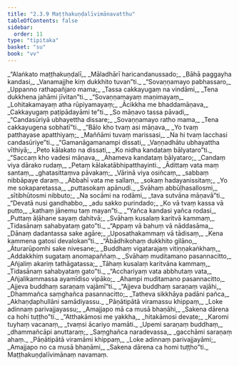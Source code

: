```yaml
---
title: "2.3.9 Maṭṭhakuṇḍalīvimānavatthu"
tableOfContents: false
sidebar:
  order: 11
type: "tipitaka"
basket: "su"
book: "vv"
---
```



<DynamicBreadcrumb />

<Division number="1207" book="vv">

<Paragraph number="1059" type="verses" book="vv">
_“Alaṅkato maṭṭhakuṇḍalī,_  
_Māladhārī haricandanussado;_  
_Bāhā paggayha kandasi,_  
_Vanamajjhe kiṃ dukkhito tuvan”ti._  

</Paragraph>

</Division>
<Division number="1208" book="vv">

<Paragraph number="1060" type="verses" book="vv">
_“Sovaṇṇamayo pabhassaro,_  
_Uppanno rathapañjaro mama;_  
_Tassa cakkayugaṃ na vindāmi,_  
_Tena dukkhena jahāmi jīvitan”ti._  

</Paragraph>

</Division>
<Division number="1209" book="vv">

<Paragraph number="1061" type="verses" book="vv">
_“Sovaṇṇamayaṃ maṇimayaṃ,_  
_Lohitakamayaṃ atha rūpiyamayaṃ;_  
_Ācikkha me bhaddamāṇava,_  
_Cakkayugaṃ paṭipādayāmi te”ti._  

</Paragraph>

</Division>
<Division number="1210" book="vv">

<Paragraph number="1062" type="verses" book="vv">
_So māṇavo tassa pāvadi,_  
_“Candasūriyā ubhayettha dissare;_  
_Sovaṇṇamayo ratho mama,_  
_Tena cakkayugena sobhatī”ti._  

</Paragraph>

</Division>
<Division number="1211" book="vv">

<Paragraph number="1063" type="verses" book="vv">
_“Bālo kho tvaṃ asi māṇava,_  
_Yo tvaṃ patthayase apatthiyaṃ;_  
_Maññāmi tuvaṃ marissasi,_  
_Na hi tvaṃ lacchasi candasūriye”ti._  

</Paragraph>

</Division>
<Division number="1212" book="vv">

<Paragraph number="1064" type="verses" book="vv">
_“Gamanāgamanampi dissati,_  
_Vaṇṇadhātu ubhayattha vīthiyā;_  
_Peto kālakato na dissati,_  
_Ko nidha kandataṃ bālyataro”ti._  

</Paragraph>

</Division>
<Division number="1213" book="vv">

<Paragraph number="1065" type="verses" book="vv">
_“Saccaṃ kho vadesi māṇava,_  
_Ahameva kandataṃ bālyataro;_  
_Candaṃ viya dārako rudaṃ,_  
_Petaṃ kālakatābhipatthayinti._  

</Paragraph>

</Division>
<Division number="1214" book="vv">

<Paragraph number="1066" type="verses" book="vv">
_Ādittaṃ vata maṃ santaṃ,_  
_ghatasittaṃva pāvakaṃ;_  
_Vārinā viya osiñcaṃ,_  
_sabbaṃ nibbāpaye daraṃ._  

</Paragraph>

</Division>
<Division number="1215" book="vv">

<Paragraph number="1067" type="verses" book="vv">
_Abbahī vata me sallaṃ,_  
_sokaṃ hadayanissitaṃ;_  
_Yo me sokaparetassa,_  
_puttasokaṃ apānudi._  

</Paragraph>

</Division>
<Division number="1216" book="vv">

<Paragraph number="1068" type="verses" book="vv">
_Svāhaṃ abbūḷhasallosmi,_  
_sītibhūtosmi nibbuto;_  
_Na socāmi na rodāmi,_  
_tava sutvāna māṇavā”ti._  

</Paragraph>

</Division>
<Division number="1217" book="vv">

<Paragraph number="1069" type="verses" book="vv">
_“Devatā nusi gandhabbo,_  
_adu sakko purindado;_  
_Ko vā tvaṃ kassa vā putto,_  
_kathaṃ jānemu taṃ mayan”ti._  

</Paragraph>

</Division>
<Division number="1218" book="vv">

<Paragraph number="1070" type="verses" book="vv">
_“Yañca kandasi yañca rodasi,_  
_Puttaṃ āḷāhane sayaṃ dahitvā;_  
_Svāhaṃ kusalaṃ karitvā kammaṃ,_  
_Tidasānaṃ sahabyataṃ gato”ti._  

</Paragraph>

</Division>
<Division number="1219" book="vv">

<Paragraph number="1071" type="verses" book="vv">
_“Appaṃ vā bahuṃ vā nāddasāma,_  
_Dānaṃ dadantassa sake agāre;_  
_Uposathakammaṃ vā tādisaṃ,_  
_Kena kammena gatosi devalokan”ti._  

</Paragraph>

</Division>
<Division number="1220" book="vv">

<Paragraph number="1072" type="verses" book="vv">
_“Ābādhikohaṃ dukkhito gilāno,_  
_Āturarūpomhi sake nivesane;_  
_Buddhaṃ vigatarajaṃ vitiṇṇakaṅkhaṃ,_  
_Addakkhiṃ sugataṃ anomapaññaṃ._  

</Paragraph>

</Division>
<Division number="1221" book="vv">

<Paragraph number="1073" type="verses" book="vv">
_Svāhaṃ muditamano pasannacitto,_  
_Añjaliṃ akariṃ tathāgatassa;_  
_Tāhaṃ kusalaṃ karitvāna kammaṃ,_  
_Tidasānaṃ sahabyataṃ gato”ti._  

</Paragraph>

</Division>
<Division number="1222" book="vv">

<Paragraph number="1074" type="verses" book="vv">
_“Acchariyaṃ vata abbhutaṃ vata,_  
_Añjalikammassa ayamīdiso vipāko;_  
_Ahampi muditamano pasannacitto,_  
_Ajjeva buddhaṃ saraṇaṃ vajāmī”ti._  

</Paragraph>

</Division>
<Division number="1223" book="vv">

<Paragraph number="1075" type="verses" book="vv">
_“Ajjeva buddhaṃ saraṇaṃ vajāhi,_  
_Dhammañca saṃghañca pasannacitto;_  
_Tatheva sikkhāya padāni pañca,_  
_Akhaṇḍaphullāni samādiyassu._  

</Paragraph>

</Division>
<Division number="1224" book="vv">

<Paragraph number="1076" type="verses" book="vv">
_Pāṇātipātā viramassu khippaṃ,_  
_Loke adinnaṃ parivajjayassu;_  
_Amajjapo mā ca musā bhaṇāhi,_  
_Sakena dārena ca hohi tuṭṭho”ti._  

</Paragraph>

</Division>
<Division number="1225" book="vv">

<Paragraph number="1077" type="verses" book="vv">
_“Atthakāmosi me yakkha,_  
_hitakāmosi devate;_  
_Karomi tuyhaṃ vacanaṃ,_  
_tvaṃsi ācariyo mamāti._  

</Paragraph>

</Division>
<Division number="1226" book="vv">

<Paragraph number="1078" type="verses" book="vv">
_Upemi saraṇaṃ buddhaṃ,_  
_dhammañcāpi anuttaraṃ;_  
_Saṃghañca naradevassa,_  
_gacchāmi saraṇaṃ ahaṃ._  

</Paragraph>

</Division>
<Division number="1227" book="vv">

<Paragraph number="1079" type="verses" book="vv">
_Pāṇātipātā viramāmi khippaṃ,_  
_Loke adinnaṃ parivajjayāmi;_  
_Amajjapo no ca musā bhaṇāmi,_  
_Sakena dārena ca homi tuṭṭho”ti._  


</Paragraph>
</Division>

<Paragraph number="1080" type="center" book="vv">
Maṭṭhakuṇḍalīvimānaṃ navamaṃ.
</Paragraph>